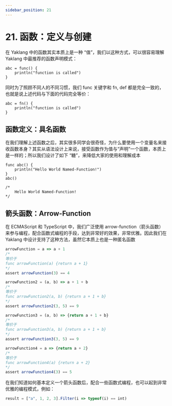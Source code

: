 ---
sidebar_position: 21
---

# 21. 函数：定义与创建

在 Yaklang 中的函数其实本质上是一种 “值”，我们以这种方式，可以很容易理解 Yaklang 中最推荐的函数声明模式：

```yak
abc = func() {
    println("function is called")
}
```

同时为了照顾不同人的不同习惯，我们 func 关键字和 fn, def 都是完全一致的，也就是说上述代码与下面的代码完全等价：

```yak
abc = fn() {
    println("function is called")
}
```

## 函数定义：具名函数

在我们理解上述函数之后，其实很多同学会很奇怪，为什么要使用一个变量名来接收函数本身？其实从语法设计上来说，接受函数作为值与“声明”一个函数，本质上是一样的；所以我们设计了如下 “糖”，来降低大家的使用和理解成本

```yak
func abc() {
    println("Hello World Named-Function!")
}
abc()

/*
    Hello World Named-Function!
*/
```

## 箭头函数：Arrow-Function

在 ECMAScript 和 TypeScript 中，我们广泛使用 arrow-function（箭头函数）来参与编程，配合函数式编程的手段，达到非常好的效果，非常优雅。因此我们在 Yaklang 中设计支持了这种方法，虽然它本质上也是一种匿名函数

```js
arrowFunction = a => a + 1
/*
等价于
func arrowFunction(a) {return a + 1}
*/
assert arrowFunction(3) == 4

arrowFunction2 = (a, b) => a + 1 + b
/*
等价于
func arrowFunction2(a, b) {return a + 1 + b}
*/
assert arrowFunction2(3, 5) == 9

arrowFunction3 = (a, b) => {return a + 1 + b}
/*
等价于
func arrowFunction3(a, b) {return a + 1 + b}
*/
assert arrowFunction3(3, 5) == 9

arrowFunction4 = a => {return a + 2}
/*
等价于
func arrowFunction4(a) {return a + 2}
*/
assert arrowFunction4(3) == 5
```

在我们知道如何基本定义一个箭头函数后，配合一些函数式编程，也可以起到非常优雅的编程模式，例如：

```js
result = ["a", 1, 2, 3].Filter(i => typeof(i) == int)
```